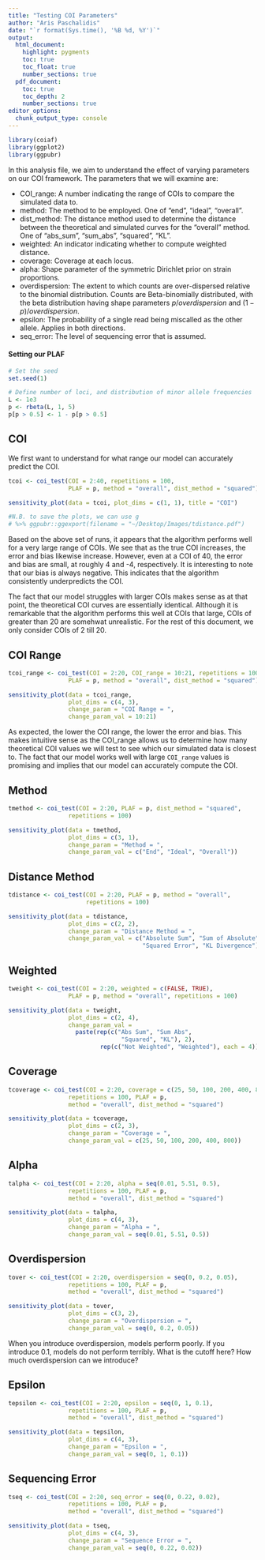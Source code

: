 ```yaml
---
title: "Testing COI Parameters"
author: "Aris Paschalidis"
date: "`r format(Sys.time(), '%B %d, %Y')`"
output:
  html_document:
    highlight: pygments
    toc: true
    toc_float: true
    number_sections: true
  pdf_document:
    toc: true
    toc_depth: 2
    number_sections: true
editor_options:
  chunk_output_type: console
---
```


```r
library(coiaf)
library(ggplot2)
library(ggpubr)
```

In this analysis file, we aim to understand the effect of varying parameters on
our COI framework. The parameters that we will examine are:

* COI_range: A number indicating the range of COIs to compare the simulated 
data to.
* method: The method to be employed. One of "end", "ideal", "overall".
* dist_method: The distance method used to determine the distance between the 
theoretical and simulated curves for the "overall" method. One of "abs_sum", 
"sum_abs", "squared", "KL".
* weighted: An indicator indicating whether to compute weighted distance.
* coverage: Coverage at each locus.
* alpha: Shape parameter of the symmetric Dirichlet prior on strain proportions.
* overdispersion: The extent to which counts are over-dispersed relative to the 
binomial distribution. Counts are Beta-binomially distributed, with the beta 
distribution having shape parameters $p/overdispersion$ and 
$(1-p)/overdispersion$.
* epsilon: The probability of a single read being miscalled as the other allele.
Applies in both directions.
* seq_error: The level of sequencing error that is assumed.

#### Setting our PLAF
```r
# Set the seed
set.seed(1)

# Define number of loci, and distribution of minor allele frequencies
L <- 1e3
p <- rbeta(L, 1, 5)
p[p > 0.5] <- 1 - p[p > 0.5]
```

## COI
We first want to understand for what range our model can accurately predict
the COI.

```r
tcoi <- coi_test(COI = 2:40, repetitions = 100,
                 PLAF = p, method = "overall", dist_method = "squared")

sensitivity_plot(data = tcoi, plot_dims = c(1, 1), title = "COI")

#N.B. to save the plots, we can use g
# %>% ggpubr::ggexport(filename = "~/Desktop/Images/tdistance.pdf")
```

Based on the above set of runs, it appears that the algorithm performs well for
a very large range of COIs. We see that as the true COI increases, the error
and bias likewise increase. However, even at a COI of 40, the error and bias are
small, at roughly 4 and -4, respectively. It is interesting to note that our
bias is always negative. This indicates that the algorithm consistently 
underpredicts the COI.

The fact that our model struggles with larger COIs makes sense as at that point,
the theoretical COI curves are essentially identical. Although it is remarkable
that the algorithm performs this well at COIs that large, COIs of greater than 
20 are somehwat unrealistic. For the rest of this document, we only consider 
COIs of 2 till 20.

## COI Range
```r
tcoi_range <- coi_test(COI = 2:20, COI_range = 10:21, repetitions = 100,
                 PLAF = p, method = "overall", dist_method = "squared")

sensitivity_plot(data = tcoi_range, 
                 plot_dims = c(4, 3), 
                 change_param = "COI Range = ",
                 change_param_val = 10:21)
```

As expected, the lower the COI range, the lower the error and bias. This makes
intuitive sense as the COI_range allows us to determine how many theoretical
COI values we will test to see which our simulated data is closest to. The fact
that our model works well with large `COI_range` values is promising and implies
that our model can accurately compute the COI.

## Method
```r
tmethod <- coi_test(COI = 2:20, PLAF = p, dist_method = "squared", 
                 repetitions = 100)

sensitivity_plot(data = tmethod,
                 plot_dims = c(3, 1),
                 change_param = "Method = ",
                 change_param_val = c("End", "Ideal", "Overall"))
```


## Distance Method
```r
tdistance <- coi_test(COI = 2:20, PLAF = p, method = "overall", 
                      repetitions = 100)

sensitivity_plot(data = tdistance,
                 plot_dims = c(2, 2),
                 change_param = "Distance Method = ",
                 change_param_val = c("Absolute Sum", "Sum of Absolute",
                                      "Squared Error", "KL Divergence"))
```

## Weighted
```r
tweight <- coi_test(COI = 2:20, weighted = c(FALSE, TRUE),
                 PLAF = p, method = "overall", repetitions = 100)

sensitivity_plot(data = tweight,
                 plot_dims = c(2, 4),
                 change_param_val = 
                   paste(rep(c("Abs Sum", "Sum Abs", 
                                "Squared", "KL"), 2),
                          rep(c("Not Weighted", "Weighted"), each = 4)))
```

## Coverage
```r
tcoverage <- coi_test(COI = 2:20, coverage = c(25, 50, 100, 200, 400, 800), 
                 repetitions = 100, PLAF = p,
                 method = "overall", dist_method = "squared")

sensitivity_plot(data = tcoverage,
                 plot_dims = c(2, 3),
                 change_param = "Coverage = ",
                 change_param_val = c(25, 50, 100, 200, 400, 800))
```

## Alpha
```r
talpha <- coi_test(COI = 2:20, alpha = seq(0.01, 5.51, 0.5), 
                 repetitions = 100, PLAF = p, 
                 method = "overall", dist_method = "squared")

sensitivity_plot(data = talpha,
                 plot_dims = c(4, 3),
                 change_param = "Alpha = ",
                 change_param_val = seq(0.01, 5.51, 0.5))
```

## Overdispersion
```r
tover <- coi_test(COI = 2:20, overdispersion = seq(0, 0.2, 0.05), 
                 repetitions = 100, PLAF = p, 
                 method = "overall", dist_method = "squared")

sensitivity_plot(data = tover,
                 plot_dims = c(3, 2),
                 change_param = "Overdispersion = ",
                 change_param_val = seq(0, 0.2, 0.05))
```

When you introduce overdispersion, models perform poorly. If you introduce 0.1, 
models do not perform terribly. What is the cutoff here? How much overdispersion
can we introduce?

## Epsilon
```r
tepsilon <- coi_test(COI = 2:20, epsilon = seq(0, 1, 0.1), 
                 repetitions = 100, PLAF = p, 
                 method = "overall", dist_method = "squared")

sensitivity_plot(data = tepsilon,
                 plot_dims = c(4, 3),
                 change_param = "Epsilon = ",
                 change_param_val = seq(0, 1, 0.1))
```

## Sequencing Error
```r
tseq <- coi_test(COI = 2:20, seq_error = seq(0, 0.22, 0.02), 
                 repetitions = 100, PLAF = p, 
                 method = "overall", dist_method = "squared")

sensitivity_plot(data = tseq,
                 plot_dims = c(4, 3),
                 change_param = "Sequence Error = ",
                 change_param_val = seq(0, 0.22, 0.02))
```
